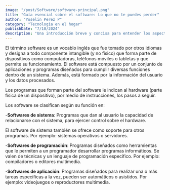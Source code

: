 ```yaml
---
image: "/post/Software/software-principal.png"
title: "Guía esencial sobre el software: Lo que no te puedes perder"
author: "Yoselin Perez P"
category: "Tecnología en el hogar"
publishDate: "7/10/2024"
description: "Una introducción breve y concisa para entender los aspectos clave del software, desde su definición hasta su impacto en la vida diaria. "
---
```


<Parrafo>
El término software es un vocablo inglés que fue tomado por otros idiomas y designa a todo componente intangible (y no físico) que forma parte de dispositivos como computadoras, teléfonos móviles o tabletas y que permite su funcionamiento. El software está compuesto por un conjunto de aplicaciones y programas diseñados para cumplir diversas funciones dentro de un sistema. Además, está formado por la información del usuario y los datos procesados.

Los programas que forman parte del software le indican al hardware (parte física de un dispositivo), por medio de instrucciones, los pasos a seguir.

</Parrafo>

<ImageMDX
  src="/post/Software/software1.jpg"
  alt="software"
  width={800}
  height={400}
/>

<Parrafo>
Los software se clasifican según su función en:

-**Softwares de sistema**: Programas que dan al usuario la capacidad de relacionarse con el sistema, para ejercer control sobre el hardware.

El software de sistema también se ofrece como soporte para otros programas. Por ejemplo: sistemas operativos o servidores.

-**Softwares de programación**: Programas diseñados como herramientas que le permiten a un programador desarrollar programas informáticos. Se valen de técnicas y un lenguaje de programación específico. Por ejemplo: compiladores o editores multimedia.

-**Softwares de aplicación**: Programas diseñados para realizar una o más tareas específicas a la vez, pueden ser automáticos o asistidos. Por ejemplo: videojuegos o reproductores multimedia.

</Parrafo>

<YouTubeVideo url="https://www.youtube.com/watch?v=KysawushRV8" />